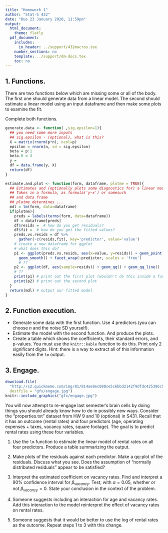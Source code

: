 ```yaml
---
title: "Homework 1"
author: "Stat-S 432"
date: "Due 23 January 2020, 11:59pm"
output:
  html_document:
    theme: flatly
  pdf_document:
    includes:
      in_header: ../support/432macros.tex
    number_sections: no
    template: ../support/dm-docs.tex
    toc: no
---
```


## 1. Functions.

There are two functions below which are missing some or all of the body. The first one should generate data from a linear model. The second
should estimate a linear model using an input dataframe and then make some plots to examine the fit.

Complete both functions.

```r
generate.data <- function( ,sig.epsilon=1){
  ## you need some more inputs
  ## sig.epsilon - (optional), what is this?
  X = matrix(rnorm(p*n), ncol=p) 
  epsilon = rnorm(n, sd = sig.epsilon) 
  beta = p:1 
  beta.0 = 3 
  y = 
  df = data.frame(y, X) 
  return(df)
}

estimate.and.plot <- function(form, dataframe, plotme = TRUE){
  ## Estimates and (optionally plots some diagnostics for) a linear model
  ## Takes in a formula, as formula('y~x') or somesuch
  ## and data frame
  ## plotme determines ...
  mdl = lm(form, data=dataframe) 
  if(plotme){ 
    preds = labels(terms(form, data=dataframe))
    df = dataframe[preds]
    df$resids =  # how do you get residuals?
    df$fit =  # how do you get the fitted values?
    preds.vs.resids = df %>% 
      gather(-c(resids,fit), key='predictor', value='value')
    # create a new dataframe for ggplot
    # what does this do?
    p1 <- ggplot(preds.vs.resids, aes(x=value, y=resids)) + geom_point() +
      geom_smooth() + facet_wrap(~predictor, scales = 'free') 
      # ??
    p2 <- ggplot(df, aes(sample=resids)) + geom_qq() + geom_qq_line()
    # ??
    print(p1) # print out the first plot (wouldn't do this inside a function generally)
    print(p2) # print out the second plot
  }
  return(mdl) # output our fitted model
}
```

## 2. Function execution.

* Generate some data with the first function. Use 4 predictors (you can choose $n$ and the noise SD yourself). 
* Estimate the model with the second function. And produce the plots.
* Create a table which shows the coefficients, their standard errors, and p-values. You must use the `knitr::kable` function to do this. Print only 2 significant digits. Hint: there is a way to extract all of this information easily from the `lm` output. 

## 3. Engage.

```r
download.file(
  "http://s2.quickmeme.com/img/81/814ae8ec080ce5c6bbd2142f9dfdc425386c52e389cf400169386df7a73b1570.jpg",
  destfile = "gfx/engage.jpg")
knitr::include_graphics("gfx/engage.jpg")
```

You will now attempt to re-engage last semester’s brain cells by doing things you should already know how to do in possibly new ways. Consider the "properties.txt" dataset from HW 9 and 10 (optional) in S431. Recall that it has an outcome (rental rates) and four predictors (age, operating expenses + taxes, vacancy rates, square footage). The goal is to predict rental rates using these four variables.

1. Use the `lm` function to estimate the linear model of rental rates on all four predictors. Produce a table summarizing the output. 

2. Make plots of the residuals against each predictor. Make a qq-plot of the residuals. Discuss what you see. Does the assumption of "normally distributed residuals" appear to be satisfied?

3. Interpret the estimated coefficient on vacancy rates. Find and interpret a 90% confidence interval for $\beta_{vacancy}$. Test, with $\alpha=0.05$, whether or not $\beta_{vacancy}=0$. State your conclusion in the context of the problem.

4. Someone suggests including an interaction for age and vacancy rates. Add this interaction to the model reinterpret the effect of vacancy rates on rental rates.

5. Someone suggests that it would be better to use the log of rental rates as the outcome. Repeat steps 1 to 3 with this change.

